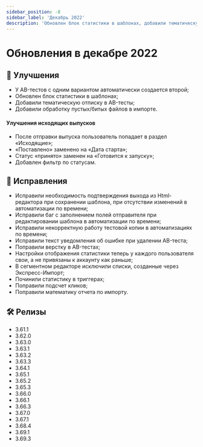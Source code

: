 ```yaml
---
sidebar_position: -8
sidebar_label: 'Декабрь 2022'
description: 'Обновлен блок статистики в шаблонах, добавили тематическую отписку в AB-тесты, другие улучшения и исправления'
---
```


# Обновления в декабре 2022

## 🚀 Улучшения

- У AB-тестов с одним вариантом автоматически создается второй;
- Обновлен блок статистики в шаблонах;
- Добавили тематическую отписку в AB-тесты;
- Добавили обработку пустых/битых файлов в импорте.

#### Улучшения исходящих выпусков

- После отправки выпуска пользователь попадает в раздел «Исходящие»;
- «Поставлено» заменено на «Дата старта»;
- Статус «принято» заменен на «Готовится к запуску»;
- Добавлен фильтр по статусам.

## 🐛 Исправления

- Исправили необходимость подтверждения выхода из Html-редактора при сохранении шаблона, при отсутствии изменений в автоматизации по времени;
- Исправили баг с заполнением полей отправителя при редактировании шаблона в автоматизации по времени;
- Исправили некорректную работу тестовой копии в автоматизациях по времени;
- Исправили текст уведомления об ошибке при удалении AB-теста;
- Поправили верстку в AB-тестах;
- Настройки отображения статистики теперь у каждого пользователя свои, а не привязаны к аккаунту как раньше;
- В сегментном редакторе исключили списки, созданные через Экспресс-Импорт;
- Починили статистику в триггерах;
- Поправили подсчет кликов;
- Поправили математику отчета по импорту.

## 🛠️ Релизы

- 3.61.1
- 3.62.0
- 3.63.0
- 3.63.1
- 3.63.2
- 3.63.3
- 3.64.1
- 3.65.1
- 3.65.2
- 3.65.3
- 3.66.0
- 3.66.1
- 3.66.3
- 3.67.0
- 3.67.1
- 3.68.4
- 3.69.1
- 3.69.3
